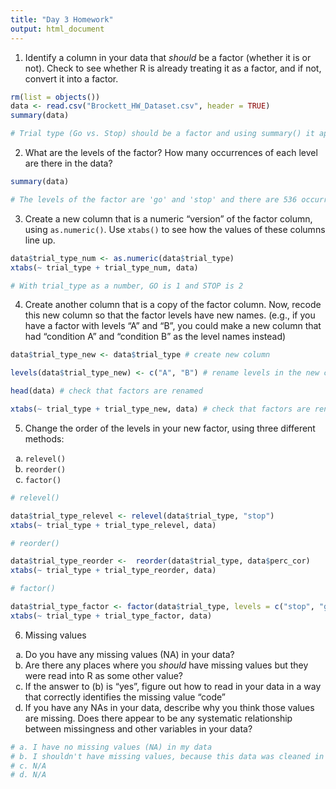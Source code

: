 ```yaml
---
title: "Day 3 Homework"
output: html_document
---
```


1. Identify a column in your data that *should* be a factor (whether it is or not). Check to see whether R is already treating it as a factor, and if not, convert it into a factor.

```r
rm(list = objects())
data <- read.csv("Brockett_HW_Dataset.csv", header = TRUE)
summary(data)

# Trial type (Go vs. Stop) should be a factor and using summary() it appears that R is treating it as such

```

2. What are the levels of the factor? How many occurrences of each level are there in the data?
   
```r
summary(data)

# The levels of the factor are 'go' and 'stop' and there are 536 occurrences of each level

```

3. Create a new column that is a numeric "version" of the factor column, using `as.numeric()`. Use `xtabs()` to see how the values of these columns line up.

```r

data$trial_type_num <- as.numeric(data$trial_type)
xtabs(~ trial_type + trial_type_num, data)

# With trial_type as a number, GO is 1 and STOP is 2

```

4. Create another column that is a copy of the factor column. Now, recode this new column so that the factor levels have new names. 
  (e.g., if you have a factor with levels "A" and "B", you could make a new column that had "condition A" and "condition B" as the level names instead)

```r

data$trial_type_new <- data$trial_type # create new column

levels(data$trial_type_new) <- c("A", "B") # rename levels in the new column A and B (previously GO and STOP)

head(data) # check that factors are renamed

xtabs(~ trial_type + trial_type_new, data) # check that factors are renamed relative original column

```

5. Change the order of the levels in your new factor, using three different methods:
  a. `relevel()`
  b. `reorder()`
  c. `factor()`

```r

# relevel()

data$trial_type_relevel <- relevel(data$trial_type, "stop") 
xtabs(~ trial_type + trial_type_relevel, data)

# reorder()

data$trial_type_reorder <-  reorder(data$trial_type, data$perc_cor)
xtabs(~ trial_type + trial_type_reorder, data)

# factor()

data$trial_type_factor <- factor(data$trial_type, levels = c("stop", "go"))
xtabs(~ trial_type + trial_type_factor, data)

```

6. Missing values
  a. Do you have any missing values (NA) in your data?
  b. Are there any places where you *should* have missing values but they were read into R as some other value?
  c. If the answer to (b) is "yes", figure out how to read in your data in a way that correctly identifies the missing value "code"
  d. If you have any NAs in your data, describe why you think those values are missing. Does there appear to be any systematic relationship between missingness and other variables in your data?

```r
# a. I have no missing values (NA) in my data
# b. I shouldn't have missing values, because this data was cleaned in the process of converting it from Neuroexplorer to the CSV file
# c. N/A
# d. N/A

```

